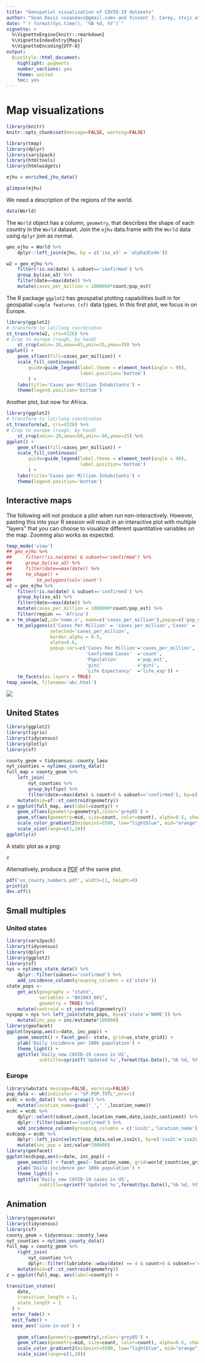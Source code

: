 ```yaml
---
title: "Geospatial visualization of COVID-19 datasets"
author: "Sean Davis <seandavi@gmail.com> and Vincent J. Carey, stvjc at channing.harvard.edu"
date: "`r format(Sys.time(), '%B %d, %Y')`"
vignette: >
  %\VignetteEngine{knitr::rmarkdown}
  %\VignetteIndexEntry{Maps}
  %\VignetteEncoding{UTF-8}
output:
  BiocStyle::html_document:
    highlight: pygments
    number_sections: yes
    theme: united
    toc: yes
---
```


# Map visualizations

```r
library(knitr)
knitr::opts_chunk$set(message=FALSE, warning=FALSE)
```

```r
library(tmap)
library(dplyr)
library(sars2pack)
library(htmltools)
library(htmlwidgets)
```


```r
ejhu = enriched_jhu_data()
```


```r
glimpse(ejhu)
```

We need a description of the regions of the world.

```r
data(World)
```

The `World` object has a column, `geometry`, that describes the shape of each country
in the `World` dataset. Join the `ejhu` data.frame with the `World` data using
`dplyr` join as normal.


```r
geo_ejhu = World %>%
    dplyr::left_join(ejhu, by = c('iso_a3' = 'alpha3Code'))
```

```r
w2 = geo_ejhu %>%
    filter(!is.na(date) & subset=='confirmed') %>%
    group_by(iso_a3) %>%
    filter(date==max(date)) %>%
    mutate(cases_per_million = 1000000*count/pop_est)
```

The R package `ggplot2` has geospatial plotting capabilities built in for
geospatial `simple features (sf)` data types. In this first plot, we focus
in on Europe.

```r
library(ggplot2)
# transform to lat/long coordinates
st_transform(w2, crs=4326) %>%
# Crop to europe (rough, by hand)
    st_crop(xmin=-20,xmax=45,ymin=35,ymax=70) %>%
ggplot() +
    geom_sf(aes(fill=cases_per_million)) +
    scale_fill_continuous(
        guide=guide_legend(label.theme = element_text(angle = 90),
                           label.position='bottom')
        ) + 
    labs(title='Cases per Million Inhabitants') +
    theme(legend.position='bottom')
```

Another plot, but now for Africa.

```r
library(ggplot2)
# transform to lat/long coordinates
st_transform(w2, crs=4326) %>%
# Crop to europe (rough, by hand)
    st_crop(xmin=-20,xmax=50,ymin=-60,ymax=25) %>%
ggplot() +
    geom_sf(aes(fill=cases_per_million)) +
    scale_fill_continuous(
        guide=guide_legend(label.theme = element_text(angle = 90),
                           label.position='bottom')
        ) + 
    labs(title='Cases per Million Inhabitants') +
    theme(legend.position='bottom')
```

## Interactive maps

The following will not produce a plot when run
non-interactively. However, pasting this into your R session will
result in an interactive plot with multiple "layers" that you can
choose to visualize different quantitative variables on the
map. Zooming also works as expected.

```r
tmap_mode('view')
## geo_ejhu %>%
##     filter(!is.na(date) & subset=='confirmed') %>%
##     group_by(iso_a3) %>%
##     filter(date==max(date)) %>%
##     tm_shape() +
##         tm_polygons(col='count')
w2 = geo_ejhu %>%
    filter(!is.na(date) & subset=='confirmed') %>%
    group_by(iso_a3) %>%
    filter(date==max(date)) %>%
    mutate(cases_per_million = 1000000*count/pop_est) %>%
    filter(region == 'Africa')
m = tm_shape(w2,id='name.x', name=c('cases_per_million'),popup=c('pop_est')) +
    tm_polygons(c('Cases Per Million' = 'cases_per_million','Cases' = 'count',"Well-being index"='well_being', 'GINI'='gini'),
                selected='cases_per_million',
                border.alpha = 0.5,
                alpha=0.6,
                popup.vars=c('Cases Per Million'='cases_per_million',
                             'Confirmed Cases'  ='count',
                             'Population'       ='pop_est',
                             'gini'             ='gini',
                             'Life Expectancy'  ='life_exp')) +
    tm_facets(as.layers = TRUE)
tmap_save(m, filename='abc.html')
```

![](images/tmap_world_screen_shot.png)


## United States

```r
library(ggplot2)
library(tigris)
library(tidycensus)
library(plotly)
library(sf)
```

```r
county_geom = tidycensus::county_laea
nyt_counties = nytimes_county_data()
full_map = county_geom %>%
    left_join(
        nyt_counties %>%
        group_by(fips) %>%
        filter(date==max(date) & count>0 & subset=='confirmed'), by=c('GEOID'='fips')) %>%
    mutate(mid=sf::st_centroid(geometry))
z = ggplot(full_map, aes(label=county)) +
    geom_sf(aes(geometry=geometry),color='grey85') +
    geom_sf(aes(geometry=mid, size=count, color=count), alpha=0.5, show.legend = "point") +
    scale_color_gradient2(midpoint=5500, low="lightblue", mid="orange",high="red", space ="Lab" ) +
    scale_size(range=c(1,10))
ggplotly(z)
```

A static plot as a png:

```r
z
```

Alternatively, produce a [PDF](us_county_numbers.pdf) of the same plot.

```r
pdf('us_county_numbers.pdf', width=11, height=8)
print(z)
dev.off()
```


## Small multiples

### United states


```r
library(sars2pack)
library(tidycensus)
library(dplyr)
library(ggplot2)
library(sf)
nys = nytimes_state_data() %>%
    dplyr::filter(subset=='confirmed') %>%
    add_incidence_column(grouping_columns = c('state'))
state_pops <- 
    get_acs(geography = "state",
            variables = "B01003_001",
            geometry = TRUE) %>%
    mutate(centroid = st_centroid(geometry))
nyspop = nys %>% left_join(state_pops, by=c('state'='NAME')) %>%
    mutate(inc_pop = inc/estimate*100000)
library(geofacet)
ggplot(nyspop,aes(x=date, inc_pop)) +
    geom_smooth() + facet_geo(~ state, grid=us_state_grid1) +
    ylab('Daily incidence per 100k population') +
    theme_light() +
    ggtitle('Daily new COVID-19 cases in US',
            subtitle=sprintf('Updated %s',format(Sys.Date(),'%b %d, %Y')))
```

### Europe

```r
library(wbstats message=FALSE, warning=FALSE)
pop_data <- wb(indicator = "SP.POP.TOTL",mrv=1)
ecdc = ecdc_data() %>% ungroup() %>%
    mutate(location_name=gsub('_',' ',location_name))
ecdc = ecdc %>%
    dplyr::select(subset,count,location_name,date,iso2c,continent) %>%
    dplyr::filter(subset=='confirmed') %>%
    add_incidence_column(grouping_columns = c('iso2c','location_name'))
ecdcpop = ecdc %>%
    dplyr::left_join(select(pop_data,value,iso2c), by=c('iso2c'='iso2c')) %>%
    mutate(inc_pop = inc/value*100000) 
library(geofacet)
ggplot(ecdcpop,aes(x=date, inc_pop)) +
    geom_smooth() + facet_geo(~ location_name, grid=world_countries_grid1) +
    ylab('Daily incidence per 100k population') +
    theme_light() +
    ggtitle('Daily new COVID-19 cases in US',
            subtitle=sprintf('Updated %s',format(Sys.Date(),'%b %d, %Y')))
```



## Animation

```r
library(gganimate)
library(tidycensus)
library(sf)
county_geom = tidycensus::county_laea
nyt_counties = nytimes_county_data()
full_map = county_geom %>%
    right_join(
        nyt_counties %>%
        dplyr::filter(lubridate::wday(date) == 4 & count>0 & subset=='confirmed' & !is.na(count)), by=c('GEOID'='fips')) %>%
    mutate(mid=sf::st_centroid(geometry))
z = ggplot(full_map, aes(label=county)) +

transition_states(
    date,
    transition_length = 1,
    state_length = 1
  ) +
  enter_fade() + 
  exit_fade() +
  ease_aes('sine-in-out') +
    
    geom_sf(aes(geometry=geometry),color='grey85') +
    geom_sf(aes(geometry=mid, size=count, color=count), alpha=0.5, show.legend = "point") +
    scale_color_gradient2(midpoint=5500, low="lightblue", mid="orange",high="red", space ="Lab" ) +
    scale_size(range=c(1,10))
```
